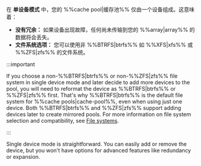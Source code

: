 在 **单设备模式** 中，您的 %%cache pool|缓存池%% 仅由一个设备组成。这意味着：

- **没有冗余：** 如果设备出现故障，任何尚未传输到您的 %%array|array%% 的数据将会丢失。
- **文件系统选项：** 您可以使用非 %%BTRFS|btrfs%% 如 %%XFS|xfs%% 或 %%ZFS|zfs%% 的文件系统。

:::important

If you choose a non-%%BTRFS|btrfs%% or non-%%ZFS|zfs%% file system in single device mode and later decide to add more devices to the pool, you will need to reformat the device as %%BTRFS|btrfs%% or %%ZFS|zfs%% first. That's why %%BTRFS|btrfs%% is the default file system for %%cache pools|cache-pool%%, even when using just one device. Both %%BTRFS|btrfs%% and %%ZFS|zfs%% support adding devices later to create mirrored pools. For more information on file system selection and compatibility, see [File systems](../file-systems.mdx).

:::

Single device mode is straightforward. You can easily add or remove the device, but you won't have options for advanced features like redundancy or expansion.

